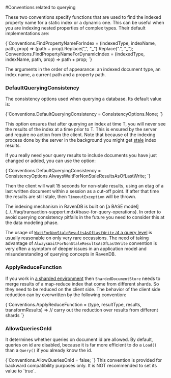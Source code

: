 
#Conventions related to querying



These two conventions specify functions that are used to find the indexed property name for a static index or a dynamic one. This can be useful when you are indexing nested properties 
of complex types. Their default implementations are:

<TabItem value="find_prop_name" label="find_prop_name">
<CodeBlock language="csharp">
{`Conventions.FindPropertyNameForIndex = (indexedType, indexName, path, prop) => (path + prop).Replace(",", "_").Replace(".", "_");
Conventions.FindPropertyNameForDynamicIndex = (indexedType, indexName, path, prop) => path + prop;
`}
</CodeBlock>
</TabItem>

The arguments in the order of appearance: an indexed document type, an index name, a current path and a property path.

### DefaultQueryingConsistency

The consistency options used when querying a database. Its default value is: 

<TabItem value="querying_consistency" label="querying_consistency">
<CodeBlock language="csharp">
{`Conventions.DefaultQueryingConsistency = ConsistencyOptions.None;
`}
</CodeBlock>
</TabItem>

This option ensures that after querying an index at time T, you will never see the results of the index at a time prior to T. This is ensured by the server and 
require no action from the client. Note that because of the indexing process done by the server in the background you might get [stale](../../../indexes/stale-indexes.mdx) index results. 

If you really need your query results to include documents you have just changed or added, you can use the option:

<TabItem value="querying_consistency_2" label="querying_consistency_2">
<CodeBlock language="csharp">
{`Conventions.DefaultQueryingConsistency = ConsistencyOptions.AlwaysWaitForNonStaleResultsAsOfLastWrite;
`}
</CodeBlock>
</TabItem>

Then the client will wait 15 seconds for non-stale results, using an etag of a last written document within a session as a cut-off point. If after that time the results are still stale, then `TimeoutException` will be thrown. 

<Admonition type="danger" title="Beware of `AlwaysWaitForNonStaleResultsAsOfLastWrite` overuse" id="beware-of-alwayswaitfornonstaleresultsasoflastwrite-overuse" href="#beware-of-alwayswaitfornonstaleresultsasoflastwrite-overuse">
The indexing mechanism in RavenDB is built on [a BASE model](../../faq/transaction-support.mdx#base-for-query-operations). In order to avoid querying consistency pitfalls in the future you need to consider this at the data modeling phase.

The usage of [`WaitForNonStaleResultsAsOfLastWrite` at a query level](../../session/querying/how-to-customize-query.mdx#waitfornonstaleresultsasoflastwrite) is usually reasonable on only very rare occassions. The need of taking advantage of `AlwaysWaitForNonStaleResultsAsOfLastWrite` convention is very often a symptom of deeper issues in an application model and misunderstanding of querying concepts in RavenDB. 
</Admonition>

### ApplyReduceFunction

If you work in [a sharded environment](../../../server/scaling-out/sharding/how-to-setup-sharding.mdx) then `ShardedDocumentStore` needs to merge results of a map-reduce index that come
from different shards. So they need to be reduced on the client side. The behavior of the client side reduction can by overwritten by the following 
convention:

<TabItem value="apply_reduce_func" label="apply_reduce_func">
<CodeBlock language="csharp">
{`Conventions.ApplyReduceFunction = (type, resultType, results, transformResults) => 
	// carry out the reduction over results from different shards
`}
</CodeBlock>
</TabItem>


### AllowQueriesOnId 

It determines whether queries on document id are allowed. By default, queries on id are disabled, because it is far more efficient to do a `Load()` than a `Query()` if you already know the id.

<TabItem value="allow_queries_on_id" label="allow_queries_on_id">
<CodeBlock language="csharp">
{`Conventions.AllowQueriesOnId = false;
`}
</CodeBlock>
</TabItem>

<Admonition type="danger" title="Backward compatibility only" id="backward-compatibility-only" href="#backward-compatibility-only">
This convention is provided for backward compatibility purposes only. It is NOT recommended to set its value to `true`.
</Admonition>
